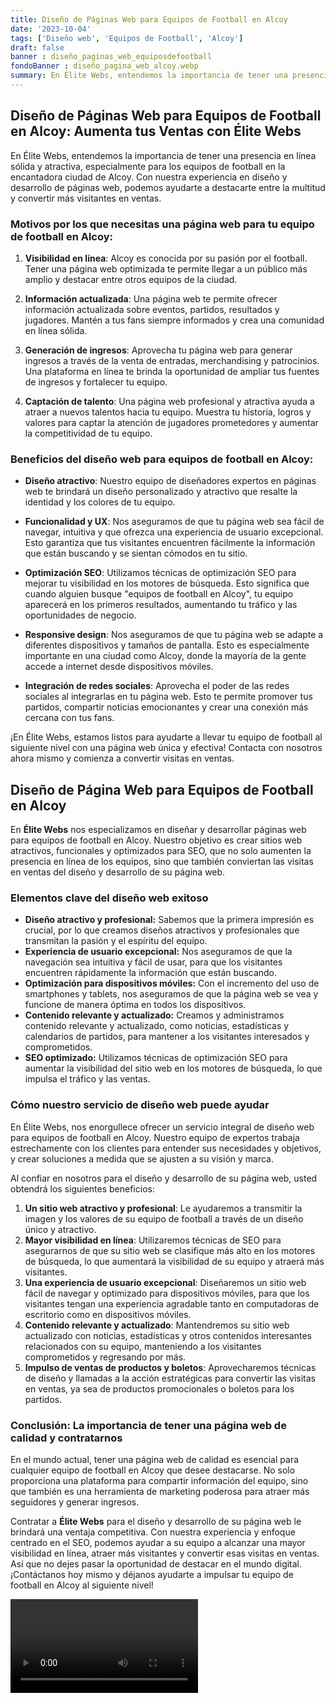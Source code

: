 ```yaml
---
title: Diseño de Páginas Web para Equipos de Football en Alcoy
date: '2023-10-04'
tags: ['Diseño web', 'Equipos de Football', 'Alcoy']
draft: false
banner : diseño_paginas_web_equiposdefootball
fondoBanner : diseño_pagina_web_alcoy.webp
summary: En Élite Webs, entendemos la importancia de tener una presencia en línea sólida y atractiva, especialmente para los equipos de football en la encantadora ciudad de Alcoy. Con nuestra experiencia en diseño y desarrollo de páginas web, podemos ayudarte a destacarte entre la multitud y convertir más visitantes en ventas.
---
```


## Diseño de Páginas Web para Equipos de Football en Alcoy: Aumenta tus Ventas con Élite Webs

En Élite Webs, entendemos la importancia de tener una presencia en línea sólida y atractiva, especialmente para los equipos de football en la encantadora ciudad de Alcoy. Con nuestra experiencia en diseño y desarrollo de páginas web, podemos ayudarte a destacarte entre la multitud y convertir más visitantes en ventas.

### Motivos por los que necesitas una página web para tu equipo de football en Alcoy:

1. **Visibilidad en línea**: Alcoy es conocida por su pasión por el football. Tener una página web optimizada te permite llegar a un público más amplio y destacar entre otros equipos de la ciudad.

2. **Información actualizada**: Una página web te permite ofrecer información actualizada sobre eventos, partidos, resultados y jugadores. Mantén a tus fans siempre informados y crea una comunidad en línea sólida.

3. **Generación de ingresos**: Aprovecha tu página web para generar ingresos a través de la venta de entradas, merchandising y patrocinios. Una plataforma en línea te brinda la oportunidad de ampliar tus fuentes de ingresos y fortalecer tu equipo.

4. **Captación de talento**: Una página web profesional y atractiva ayuda a atraer a nuevos talentos hacia tu equipo. Muestra tu historia, logros y valores para captar la atención de jugadores prometedores y aumentar la competitividad de tu equipo.

### Beneficios del diseño web para equipos de football en Alcoy:

- **Diseño atractivo**: Nuestro equipo de diseñadores expertos en páginas web te brindará un diseño personalizado y atractivo que resalte la identidad y los colores de tu equipo.

- **Funcionalidad y UX**: Nos aseguramos de que tu página web sea fácil de navegar, intuitiva y que ofrezca una experiencia de usuario excepcional. Esto garantiza que tus visitantes encuentren fácilmente la información que están buscando y se sientan cómodos en tu sitio.

- **Optimización SEO**: Utilizamos técnicas de optimización SEO para mejorar tu visibilidad en los motores de búsqueda. Esto significa que cuando alguien busque "equipos de football en Alcoy", tu equipo aparecerá en los primeros resultados, aumentando tu tráfico y las oportunidades de negocio.

- **Responsive design**: Nos aseguramos de que tu página web se adapte a diferentes dispositivos y tamaños de pantalla. Esto es especialmente importante en una ciudad como Alcoy, donde la mayoría de la gente accede a internet desde dispositivos móviles.

- **Integración de redes sociales**: Aprovecha el poder de las redes sociales al integrarlas en tu página web. Esto te permite promover tus partidos, compartir noticias emocionantes y crear una conexión más cercana con tus fans.

¡En Élite Webs, estamos listos para ayudarte a llevar tu equipo de football al siguiente nivel con una página web única y efectiva! Contacta con nosotros ahora mismo y comienza a convertir visitas en ventas.

<GifSeo />

<Cta />

## Diseño de Página Web para Equipos de Football en Alcoy

En **Élite Webs** nos especializamos en diseñar y desarrollar páginas web para equipos de football en Alcoy. Nuestro objetivo es crear sitios web atractivos, funcionales y optimizados para SEO, que no solo aumenten la presencia en línea de los equipos, sino que también conviertan las visitas en ventas del diseño y desarrollo de su página web.

### Elementos clave del diseño web exitoso

- **Diseño atractivo y profesional:** Sabemos que la primera impresión es crucial, por lo que creamos diseños atractivos y profesionales que transmitan la pasión y el espíritu del equipo.
- **Experiencia de usuario excepcional:** Nos aseguramos de que la navegación sea intuitiva y fácil de usar, para que los visitantes encuentren rápidamente la información que están buscando.
- **Optimización para dispositivos móviles:** Con el incremento del uso de smartphones y tablets, nos aseguramos de que la página web se vea y funcione de manera óptima en todos los dispositivos.
- **Contenido relevante y actualizado:** Creamos y administramos contenido relevante y actualizado, como noticias, estadísticas y calendarios de partidos, para mantener a los visitantes interesados y comprometidos.
- **SEO optimizado:** Utilizamos técnicas de optimización SEO para aumentar la visibilidad del sitio web en los motores de búsqueda, lo que impulsa el tráfico y las ventas.

### Cómo nuestro servicio de diseño web puede ayudar

En Élite Webs, nos enorgullece ofrecer un servicio integral de diseño web para equipos de football en Alcoy. Nuestro equipo de expertos trabaja estrechamente con los clientes para entender sus necesidades y objetivos, y crear soluciones a medida que se ajusten a su visión y marca.

Al confiar en nosotros para el diseño y desarrollo de su página web, usted obtendrá los siguientes beneficios:

1. **Un sitio web atractivo y profesional**: Le ayudaremos a transmitir la imagen y los valores de su equipo de football a través de un diseño único y atractivo.
2. **Mayor visibilidad en línea**: Utilizaremos técnicas de SEO para asegurarnos de que su sitio web se clasifique más alto en los motores de búsqueda, lo que aumentará la visibilidad de su equipo y atraerá más visitantes.
3. **Una experiencia de usuario excepcional**: Diseñaremos un sitio web fácil de navegar y optimizado para dispositivos móviles, para que los visitantes tengan una experiencia agradable tanto en computadoras de escritorio como en dispositivos móviles.
4. **Contenido relevante y actualizado**: Mantendremos su sitio web actualizado con noticias, estadísticas y otros contenidos interesantes relacionados con su equipo, manteniendo a los visitantes comprometidos y regresando por más.
5. **Impulso de ventas de productos y boletos**: Aprovecharemos técnicas de diseño y llamadas a la acción estratégicas para convertir las visitas en ventas, ya sea de productos promocionales o boletos para los partidos.

### Conclusión: La importancia de tener una página web de calidad y contratarnos

En el mundo actual, tener una página web de calidad es esencial para cualquier equipo de football en Alcoy que desee destacarse. No solo proporciona una plataforma para compartir información del equipo, sino que también es una herramienta de marketing poderosa para atraer más seguidores y generar ingresos.

Contratar a **Élite Webs** para el diseño y desarrollo de su página web le brindará una ventaja competitiva. Con nuestra experiencia y enfoque centrado en el SEO, podemos ayudar a su equipo a alcanzar una mayor visibilidad en línea, atraer más visitantes y convertir esas visitas en ventas. Así que no dejes pasar la oportunidad de destacar en el mundo digital. ¡Contáctanos hoy mismo y déjanos ayudarte a impulsar tu equipo de football en Alcoy al siguiente nivel!

<Video />

<CtaBot job='Equipos de Football' city='Alcoy'/>

<Gmaps query='Alcoy+españa+maps' />
